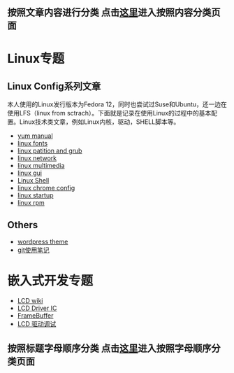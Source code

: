 == 按照文章内容进行分类  点击[[ContentIndex|这里]]进入按照内容分类页面 ==
= Linux专题 =
== Linux Config系列文章 ==
本人使用的Linux发行版本为Fedora 12，同时也尝试过Suse和Ubuntu，还一边在使用LFS（linux from sctrach）。下面就是记录在使用Linux的过程中的基本配置。Linux技术类文章，例如Linux内核，驱动，SHELL脚本等。
* [[yum manual]]
* [[linux fonts]]
* [[linux patition and grub]]
* [[linux network]]
* [[linux multimedia]]
* [[linux gui]]
* [[Linux Shell]]
* [[linux chrome config]]
* [[linux startup]]
* [[linux rpm]]

== Others ==
* [[wordpress theme]]
* [[git使用笔记]]

= 嵌入式开发专题 =
* [[LCD wiki]]
* [[LCD Driver IC]]
* [[FrameBuffer]]
* [[LCD 驱动调试]]

== 按照标题字母顺序分类  点击[[WordIndex|这里]]进入按照字母顺序分类页面 ==
